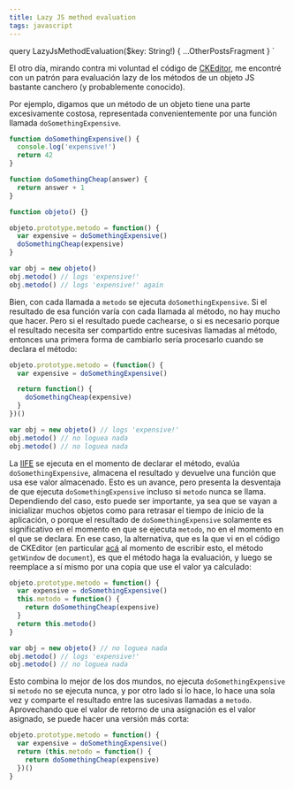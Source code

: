 ```yaml
---
title: Lazy JS method evaluation
tags: javascript
---
```




  query LazyJsMethodEvaluation($key: String!) {
    ...OtherPostsFragment
  }
`

El otro día, mirando contra mi voluntad el código de
[CKEditor](https://github.com/ckeditor/ckeditor-dev), me encontré con un
patrón para evaluación lazy de los métodos de un objeto JS bastante
canchero (y probablemente conocido).

Por ejemplo, digamos que un método de un objeto tiene una parte
excesivamente costosa, representada convenientemente por una función
llamada `doSomethingExpensive`.

```js
function doSomethingExpensive() {
  console.log('expensive!')
  return 42
}

function doSomethingCheap(answer) {
  return answer + 1
}

function objeto() {}

objeto.prototype.metodo = function() {
  var expensive = doSomethingExpensive()
  doSomethingCheap(expensive)
}

var obj = new objeto()
obj.metodo() // logs 'expensive!'
obj.metodo() // logs 'expensive!' again
```

Bien, con cada llamada a `metodo` se ejecuta `doSomethingExpensive`. Si el
resultado de esa función varía con cada llamada al método, no hay mucho
que hacer. Pero si el resultado puede cachearse, o si es necesario porque
el resultado necesita ser compartido entre sucesivas llamadas al método,
entonces una primera forma de cambiarlo sería procesarlo cuando se declara
el método:

```js
objeto.prototype.metodo = (function() {
  var expensive = doSomethingExpensive()

  return function() {
    doSomethingCheap(expensive)
  }
})()

var obj = new objeto() // logs 'expensive!'
obj.metodo() // no loguea nada
obj.metodo() // no loguea nada
```

La
[IIFE](http://benalman.com/news/2010/11/immediately-invoked-function-expression/)
se ejecuta en el momento de declarar el método, evalúa
`doSomethingExpensive`, almacena el resultado y devuelve una función que
usa ese valor almacenado. Esto es un avance, pero presenta la desventaja
de que ejecuta `doSomethingExpensive` incluso si `metodo` nunca se llama.
Dependiendo del caso, esto puede ser importante, ya sea que se vayan a
inicializar muchos objetos como para retrasar el tiempo de inicio de la
aplicación, o porque el resultado de `doSomethingExpensive` solamente es
significativo en el momento en que se ejecuta `metodo`, no en el momento
en el que se declara. En ese caso, la alternativa, que es la que vi en el
código de CKEditor (en particular
[acá](https://github.com/ckeditor/ckeditor-dev/blob/master/core/dom/document.js#L237)
al momento de escribir esto, el método `getWindow` de `document`), es que
el método haga la evaluación, y luego se reemplace a sí mismo por una
copia que use el valor ya calculado:

```js
objeto.prototype.metodo = function() {
  var expensive = doSomethingExpensive()
  this.metodo = function() {
    return doSomethingCheap(expensive)
  }
  return this.metodo()
}

var obj = new objeto() // no loguea nada
obj.metodo() // logs 'expensive!'
obj.metodo() // no loguea nada
```

Esto combina lo mejor de los dos mundos, no ejecuta `doSomethingExpensive`
si `metodo` no se ejecuta nunca, y por otro lado si lo hace, lo hace una
sola vez y comparte el resultado entre las sucesivas llamadas a `metodo`.
Aprovechando que el valor de retorno de una asignación es el valor
asignado, se puede hacer una versión más corta:

```js
objeto.prototype.metodo = function() {
  var expensive = doSomethingExpensive()
  return (this.metodo = function() {
    return doSomethingCheap(expensive)
  })()
}
```
